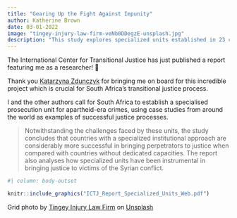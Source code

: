 ```yaml
---
title: "Gearing Up the Fight Against Impunity"
author: Katherine Brown
date: 03-01-2022
image: "tingey-injury-law-firm-veNb0DDegzE-unsplash.jpg"
description: "This study explores specialized units established in 23 countries to investigate and prosecute serious international crimes."
---
```


The International Center for Transitional Justice has just published a report featuring me as a researcher! 🎉

Thank you [Katarzyna Zdunczyk](https://www.linkedin.com/in/ACoAABn0qF8BiSCXgxrG8Sk0ufoECHPD6QpwalE?lipi=urn%3Ali%3Apage%3Ad_flagship3_detail_base%3BX2LT79MzQ6C6f5rqtZfDLQ%3D%3D) for bringing me on board for this incredible project which is crucial for South Africa's transitional justice process.

I and the other authors call for South Africa to establish a specialised prosecution unit for apartheid-era crimes, using case studies from around the world as examples of successful justice processes. 

> Notwithstanding the challenges faced by these units, the study concludes that countries with a specialized institutional approach are considerably more successful in bringing perpetrators to justice when compared with countries without dedicated capacities. The report also analyses how specialized units have been instrumental in bringing justice to victims of the Syrian conflict.

```r
#| column: body-outset

knitr::include_graphics("ICTJ_Report_Specialized_Units_Web.pdf")
```

[Grid photo by <a href="https://unsplash.com/@tingeyinjurylawfirm?utm_source=unsplash&utm_medium=referral&utm_content=creditCopyText">Tingey Injury Law Firm</a> on <a href="https://unsplash.com/s/photos/justice?utm_source=unsplash&utm_medium=referral&utm_content=creditCopyText">Unsplash</a>]{.aside}
  